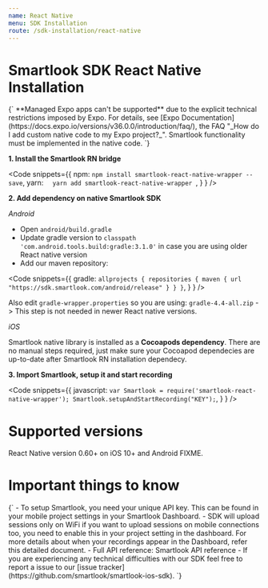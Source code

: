 ```yaml
---
name: React Native
menu: SDK Installation
route: /sdk-installation/react-native
---
```



# Smartlook SDK React Native Installation

<TextBlock kind="important">
{`
**Managed Expo apps can't be supported** due to the explicit technical restrictions imposed by Expo. For details, see [Expo Documentation](https://docs.expo.io/versions/v36.0.0/introduction/faq/), the FAQ "_How do I add custom native code to my Expo project?_". Smartlook functionality must be implemented in the native code.
`}
</TextBlock>


**1. Install the Smartlook RN bridge**

<Code
  snippets={{
      npm: `
npm install smartlook-react-native-wrapper --save
`,
      yarn: `  
yarn add smartlook-react-native-wrapper 
`,
    }
  }
/>

**2. Add dependency on native Smartlook SDK**

*Android* 

* Open `android/build.gradle` 
* Update gradle version to `classpath 'com.android.tools.build:gradle:3.1.0'` in case you are using older React native version
* Add our maven repository:

<Code
  snippets={{
      gradle: `
allprojects {
  repositories {
    maven {
      url "https://sdk.smartlook.com/android/release"
    }
  }
}
`,
    }
  }
/>

Also edit `gradle-wrapper.properties` so you are using: `gradle-4.4-all.zip` -> This step is not needed in newer React native versions. 

*iOS*

Smartlook native library is installed as a **Cocoapods dependency**. There are no manual steps required, just make sure your Cocoapod dependecies are up-to-date after Smartlook RN installation dependecy.

**3. Import Smartlook, setup it and start recording**

<Code
  snippets={{
      javascript: `
var Smartlook = require('smartlook-react-native-wrapper');
Smartlook.setupAndStartRecording("KEY");
`,
    }
  }
/>

# Supported versions

React Native version 0.60+ on iOS 10+ and Android FIXME. 

# Important things to know

<TextBlock kind="important">
{`
- To setup Smartlook, you need your unique API key. This can be found in your mobile project settings in <Link to="https://app.smartlook.com/settings/projects">your Smartlook Dashboard</Link>.
- SDK will upload sessions only on WiFi if you want to upload sessions on mobile connections too, you need to enable this in your project setting in the dashboard. For more details about when your recordings appear in the Dashboard, refer <Link to="/conceptual/when-i-will-see-the-recordings-in-dashboard">this detailed document</Link>.
- Full API reference: <Link to="/api_reference">Smartlook API reference</Link>
- If you are experiencing any technical difficulties with our SDK feel free to report a issue to our [issue tracker](https://github.com/smartlook/smartlook-ios-sdk).
`}
</TextBlock>
